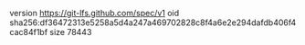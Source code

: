 version https://git-lfs.github.com/spec/v1
oid sha256:df36472313e5258a5d4a247a469702828c8f4a6e2e294dafdb406f4cac84f1bf
size 78443
